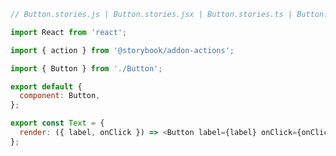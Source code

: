```js
// Button.stories.js | Button.stories.jsx | Button.stories.ts | Button.stories.tsx

import React from 'react';

import { action } from '@storybook/addon-actions';

import { Button } from './Button';

export default {
  component: Button,
};

export const Text = {
  render: ({ label, onClick }) => <Button label={label} onClick={onClick} />,
};
```

